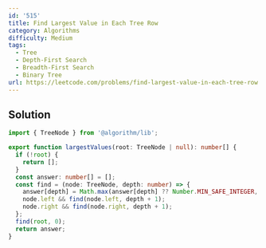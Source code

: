 ```yaml
---
id: '515'
title: Find Largest Value in Each Tree Row
category: Algorithms
difficulty: Medium
tags:
  - Tree
  - Depth-First Search
  - Breadth-First Search
  - Binary Tree
url: https://leetcode.com/problems/find-largest-value-in-each-tree-row
---
```


## Solution

```typescript filename="solution.ts" copy
import { TreeNode } from '@algorithm/lib';

export function largestValues(root: TreeNode | null): number[] {
  if (!root) {
    return [];
  }
  const answer: number[] = [];
  const find = (node: TreeNode, depth: number) => {
    answer[depth] = Math.max(answer[depth] ?? Number.MIN_SAFE_INTEGER, node.val);
    node.left && find(node.left, depth + 1);
    node.right && find(node.right, depth + 1);
  };
  find(root, 0);
  return answer;
}
```
